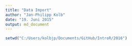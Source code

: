 ```yaml
---
title: "Data Import"
author: "Jan-Philipp Kolb"
date: "19. Juni 2015"
output: md_document
---
```




```r
setwd("C:/Users/kolbjp/Documents/GitHub/IntroR/2016")
```

